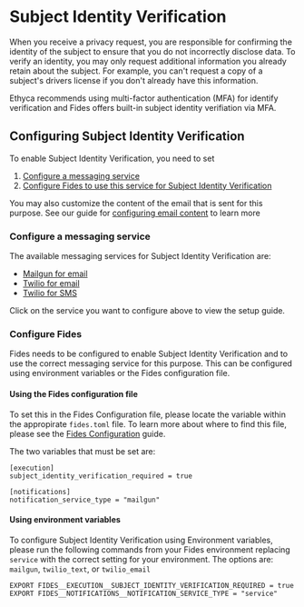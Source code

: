 # Subject Identity Verification
When you receive a privacy request, you are responsible for confirming the identity of the subject to ensure that you do not incorrectly disclose data. To verify an identity, you may only request additional information you already retain about the subject. For example, you can't request a copy of a subject's drivers license if you don't already have this information.

Ethyca recommends using multi-factor authentication (MFA) for identify verification and Fides offers built-in subject identity verifiation via MFA.

## Configuring Subject Identity Verification
To enable Subject Identity Verification, you need to set

1. [Configure a messaging service](#configuring-a-messaging-service)
2. [Configure Fides to use this service for Subject Identity Verification](#configure-fides)

You may also customize the content of the email that is sent for this purpose. See our guide for [configuring email content](/docs/user-guides/privacy-requests/configure-email) to learn more

### Configure a messaging service
The available messaging services for Subject Identity Verification are:
* [Mailgun for email](/docs/dev-docs/configuration/messaging/mailgun-email)
* [Twilio for email](/docs/dev-docs/configuration/messaging/twilio-email)
* [Twilio for SMS](/docs/dev-docs/configuration/messaging/twilio-sms)

Click on the service you want to configure above to view the setup guide.


### Configure Fides 
Fides needs to be configured to enable Subject Identity Verification and to use the correct messaging service for this purpose. This can be configured using environment variables or the Fides configuration file. 

#### Using the Fides configuration file
To set this in the Fides Configuration file, please locate the variable within the appropirate `fides.toml` file. To learn more about where to find this file, please see the [Fides Configuration](/docs/dev-docs/configuration/configuration) guide.  

The two variables that must be set are:

```console
[execution]
subject_identity_verification_required = true

[notifications]
notification_service_type = "mailgun"
```

#### Using environment variables
To configure Subject Identity Verification using Environment variables, please run the following commands from your Fides environment replacing `service` with the correct setting for your environment. The options are: `mailgun`, `twilio_text`, or `twilio_email`


```console
EXPORT FIDES__EXECUTION__SUBJECT_IDENTITY_VERIFICATION_REQUIRED = true
EXPORT FIDES__NOTIFICATIONS__NOTIFICATION_SERVICE_TYPE = "service"
```
